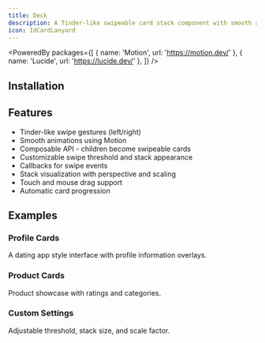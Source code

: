 ```yaml
---
title: Deck
description: A Tinder-like swipeable card stack component with smooth animations.
icon: IdCardLanyard
---
```


<PoweredBy packages={[
  { name: 'Motion', url: 'https://motion.dev/' },
  { name: 'Lucide', url: 'https://lucide.dev/' },
]} />

<Preview path="deck" />

## Installation

<Installer packageName="deck" />

## Features

- Tinder-like swipe gestures (left/right)
- Smooth animations using Motion
- Composable API - children become swipeable cards
- Customizable swipe threshold and stack appearance
- Callbacks for swipe events
- Stack visualization with perspective and scaling
- Touch and mouse drag support
- Automatic card progression

## Examples

### Profile Cards

A dating app style interface with profile information overlays.

<Preview path="deck-profile-cards" />

### Product Cards

Product showcase with ratings and categories.

<Preview path="deck-product-cards" />

### Custom Settings

Adjustable threshold, stack size, and scale factor.

<Preview path="deck-custom-threshold" />

